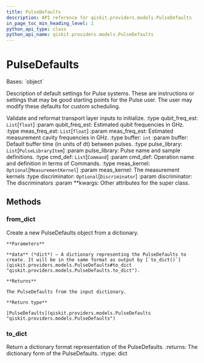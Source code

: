 ```yaml
---
title: PulseDefaults
description: API reference for qiskit.providers.models.PulseDefaults
in_page_toc_min_heading_level: 1
python_api_type: class
python_api_name: qiskit.providers.models.PulseDefaults
---
```


# PulseDefaults

<Class id="qiskit.providers.models.PulseDefaults" isDedicatedPage={true} github="https://github.com/qiskit/qiskit/tree/stable/0.20/qiskit/providers/models/pulsedefaults.py" signature="PulseDefaults(qubit_freq_est, meas_freq_est, buffer, pulse_library, cmd_def, meas_kernel=None, discriminator=None, **kwargs)">
  Bases: `object`

  Description of default settings for Pulse systems. These are instructions or settings that may be good starting points for the Pulse user. The user may modify these defaults for custom scheduling.

  Validate and reformat transport layer inputs to initialize. :type qubit\_freq\_est: `List`\[`float`] :param qubit\_freq\_est: Estimated qubit frequencies in GHz. :type meas\_freq\_est: `List`\[`float`] :param meas\_freq\_est: Estimated measurement cavity frequencies in GHz. :type buffer: `int` :param buffer: Default buffer time (in units of dt) between pulses. :type pulse\_library: `List`\[`PulseLibraryItem`] :param pulse\_library: Pulse name and sample definitions. :type cmd\_def: `List`\[`Command`] :param cmd\_def: Operation name and definition in terms of Commands. :type meas\_kernel: `Optional`\[`MeasurementKernel`] :param meas\_kernel: The measurement kernels :type discriminator: `Optional`\[`Discriminator`] :param discriminator: The discriminators :param \*\*kwargs: Other attributes for the super class.

  ## Methods

  ### from\_dict

  <Function id="qiskit.providers.models.PulseDefaults.from_dict" name="from_dict" signature="classmethod PulseDefaults.from_dict(data)">
    Create a new PulseDefaults object from a dictionary.

    **Parameters**

    **data** (*dict*) – A dictionary representing the PulseDefaults to create. It will be in the same format as output by [`to_dict()`](qiskit.providers.models.PulseDefaults#to_dict "qiskit.providers.models.PulseDefaults.to_dict").

    **Returns**

    The PulseDefaults from the input dictionary.

    **Return type**

    [PulseDefaults](qiskit.providers.models.PulseDefaults "qiskit.providers.models.PulseDefaults")
  </Function>

  ### to\_dict

  <Function id="qiskit.providers.models.PulseDefaults.to_dict" name="to_dict" signature="PulseDefaults.to_dict()">
    Return a dictionary format representation of the PulseDefaults. :returns: The dictionary form of the PulseDefaults. :rtype: dict
  </Function>
</Class>

